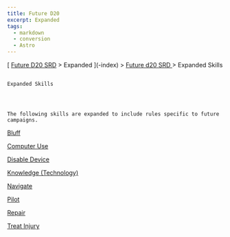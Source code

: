 ```yaml
---
title: Future D20
excerpt: Expanded
tags:
  - markdown
  - conversion
  - Astro
---
```







[
[Future D20 SRD]( / ) > Expanded
     ](-index)
     >
     [
      Future d20 SRD
     ](future-d20-srd-index)
     > Expanded Skills
    




## 
    Expanded Skills
   



    The following skills are expanded to include rules specific to future campaigns.
   



[
     Bluff
    ](future-d20-srd-expanded-skills-bluff)




[
     Computer Use
    ](future-d20-srd-expanded-skills-computer-use)




[
     Disable Device
    ](future-d20-srd-expanded-skills-disable-device)




[
     Knowledge (Technology)
    ](future-d20-srd-expanded-skills-knowledge-technology)




[
     Navigate
    ](future-d20-srd-expanded-skills-navigate)




[
     Pilot
    ](future-d20-srd-expanded-skills-pilot)




[
     Repair
    ](future-d20-srd-expanded-skills-repair)




[
     Treat Injury
    ](future-d20-srd-expanded-skills-treat-injury)






